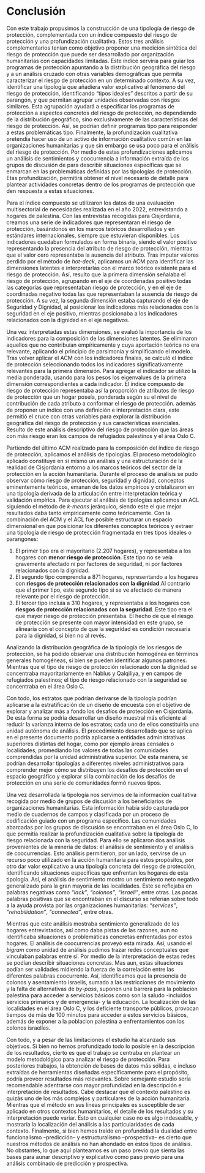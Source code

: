 
# Conclusión

Con este trabajo propusimos la construcción de una tipología de riesgo de protección, complementada con un índice compuesto del riesgo de protección y una profundización cualitativa. Estos tres análisis complementarios tenían como objetivo proponer una medición sintética del riesgo de protección que puede ser desarrollado por organización humanitarias con capacidades limitadas. Este índice serviría para guiar los programas de protección apuntando a la distribución geográfica del riesgo y a un análisis cruzado con otras variables demográficas que permita caracterizar el riesgo de protección en un determinado contexto. A su vez, identificar una tipología que añadiera valor explicativo al fenómeno del riesgo de protección, identificando "tipos ideales" descritos a partir de su parangón, y que permitan agrupar unidades observadas con riesgos similares. Esta agrupación ayudará a especificar los programas de protección a aspectos concretos del riesgo de protección, no dependiendo de la distribución geográfico, sino exclusivamente de las características del riesgo de protección. Así, se podrían definir programas tipo para responder a estas problemáticas tipo. Finalmente, la profundización cualitativa pretendía hacer uso de un activo de información cualitativo común en las organizaciones humanitarias y que sin embargo se usa poco para el análisis del riesgo de protección. Por medio de estas profundizaciones aplicamos un análisis de sentimientos y coocurrencia a información extraída de los grupos de discusión de para describir situaciones específicas que se enmarcan en las problemáticas definidas por las tipologías de protección. Etas profundización, permitirá obtener el nivel necesario de detalle para plantear actividades concretas dentro de los programas de protección que den respuesta a estas situaciones.

Para el índice compuesto se utilizaron los datos de una evaluación multisectorial de necesidades realizada en el año 2022, entrevistando a hogares de palestina. Con las entrevistas recogidas para Cisjordania, creamos una serie de indicadores que representaran el riesgo de protección, basándonos en los marcos teóricos desarrollados y en estándares internacionales, siempre que estuvieran disponibles. Los indicadores quedaban formulados en forma binaria, siendo el valor positivo representando la presencia del atributo de riesgo de protección, mientras que el valor cero representaba la ausencia del atributo.  Tras imputar valores perdido por el método de _hot-deck_, aplicamos un ACM para identificar las dimensiones latentes e interpretarlas con el marco teórico existente para el riesgo de protección. Así, resulto que la primera dimensión señalaba el riesgo de protección, agrupando en el eje de coordenadas positivo todas las categorías que representaban riesgo de protección, y en el eje de coordinadas negativo todas las que representaban la ausencia de riesgo de protección. A su vez, la segunda dimensión estaba capturando el eje de Seguridad y Dignidad, al posicionar los indicadores más relacionados con la seguridad en el eje positivo, mientras posicionaba a los indicadores relacionados con la dignidad en el eje negativos.

Una vez interpretadas estas dimensiones, se evaluó la importancia de los indicadores para la composición de las dimensiones latentes. Se eliminaron aquellos que no contribuían empíricamente y cuya aportación teórica no era relevante, aplicando el principio de parsimonia y simplificando el modelo. Tras volver aplicar el ACM con los indicadores finales, se calculó el índice de protección seleccionando todos los indicadores significativamente relevantes para la primera dimensión. Para agregar el indicador se utilizó la media ponderada, usando para los pesos los eigenvalues de la primera dimensión correspondientes a cada indicador. El índice compuesto de riesgo de protección representaba así la proporción de atributos de riesgo de protección que un hogar poseía, ponderada según su el nivel de contribución de cada atributo a conformar el riesgo de protección. además de proponer un índice con una definición e interpretación clara, este permitió el cruce con otras variables para explorar la distribución geográfica del riesgo de protección y sus características esenciales. Resulto de este análisis descriptivo del riesgo de protección que las áreas con más riesgo eran los campos de refugiados palestinos y el área Oslo C. 

Partiendo del último ACM realizado para la composición del índice de riesgo de protección, aplicamos el análisis de tipologías. El proceso metodológico aplicado constituye en sí mismo un análisis y una estructuración de la realidad de Cisjordania entorno a los marcos teóricos del sector de la protección en la acción humanitaria. Durante el proceso de análisis se pudo observar cómo riesgo de protección, seguridad y dignidad, conceptos eminentemente teóricos, emanan de los datos empíricos y cristalizaron en una tipología derivada de la articulación entre interpretación teórica y validación empírica. Para ejecutar el análisis de tipologías aplicamos un ACL siguiendo el método de _k-means_ jerárquico, siendo este el que mejor resultados daba tanto empíricamente como teóricamente. Con la combinación del ACM y el ACL fue posible estructurar un espacio dimensional en que posicionar los diferentes conceptos teóricos y extraer una tipología de riesgo de protección fragmentada en tres tipos ideales o parangones: 

1. El primer tipo era el mayoritario (2.207 hogares), y representaba a los hogares con **menor riesgo de protección**. Este tipo no se veía gravemente afectado ni por factores de seguridad, ni por factores relacionados con la dignidad.
2. El segundo tipo comprendía a 871 hogares, representando a los hogares con **riesgos de protección relacionados con la dignidad**.Al contrario que el primer tipo, este segundo tipo si se ve afectado de manera relevante por el riesgo de protección.
3. El tercer tipo incluía a 310 hogares, y representaba a los hogares con **riesgos de protección relacionados con la seguridad**. Este tipo era el que mayor riesgo de protección presentaba. El hecho de que el riesgo de protección se presente con mayor intensidad en este grupo, se alinearía con el concepto de que la seguridad es condición necesaria para la dignidad, si bien no al revés.

Analizando la distribución geográfica de la tipología de los riesgos de protección, se ha podido observar una distribución homogénea en términos generales homogéneas, si bien se pueden identificar algunos patrones. Mientras que el tipo de riesgo de protección relacionado con la dignidad se concentraba mayoritariamente en Nablus y Qalqiliya, y en campos de refugiados palestinos; el tipo de riesgo relacionado con la seguridad se concentraba en el área Oslo C.  

Con todo, los estratos que podrían derivarse de la tipología podrían aplicarse a la estratificación de un diseño de encuesta con el objetivo de explorar y analizar más a fondo los desafíos de protección en Cisjordania. De esta forma se podría desarrollar un diseño muestral más eficiente al reducir la varianza interna de los estratos; cada uno de ellos constituiría una unidad autónoma de análisis. El procedimiento desarrollado que se aplica en el presente documento podría aplicarse a entidades administrativas superiores distintas del hogar, como por ejemplo áreas censales o localidades, promediando los valores de todas las comunidades comprendidas por la unidad administrativa superior. De esta manera, se podrían desarrollar tipologías a diferentes niveles administrativos para comprender mejor cómo se distribuyen los desafíos de protección en el espacio geográfico y explorar si la combinación de los desafíos de protección en una serie de comunidades formó nuevos tipos. 

Una vez desarrollada la tipología nos servimos de la información cualitativa recogida por medio de grupos de discusión a los beneficiarios de organizaciones humanitarias. Esta información había sido capturada por medio de cuadernos de campos y clasificada por un proceso de codificación guiado con un programa específico. Las comunidades abarcadas por los grupos de discusión se encontraban en el área Oslo C, lo que permitía realizar la profundización cualitativa sobre la tipología de riesgo relacionada con la seguridad. Para ello se aplicaron dos análisis provenientes de la minería de datos: el análisis de sentimiento y el análisis de coocurrencias. Esto análisis permitieron, por un lado, servirse de un recurso poco utilizado en la acción humanitaria para estos propósitos, por otro dar valor explicativo a una tipología concreta del riesgo de protección, identificando situaciones específicas que enfrentan los hogares de esta tipología. Así, el análisis de sentimiento mostro un sentimiento neto negativo generalizado para la gran mayoría de las localidades. Este se reflejaba en palabras negativas como _"lack"_, _"colonos"_, _"israeli"_, entre otras. Las pocas palabras positivas que se encontraban en el discurso se referían sobre todo a la ayuda provista por las organizaciones humanitarias: _"services"_, _"rehabilidation"_, _"connected"_, entre otras. 

Mientras que este análisis mostraba sentimiento generalizado de los hogares entrevistados, así como daba pistas de las razones, aun no identificaba situaciones o problemáticas concretas enfrentadas por estos hogares. El análisis de coocurrencias proveyó esta mirada. Así, usando el _bigram_ como unidad de análisis pudimos trazar redes conceptuales que vinculaban palabras entre sí. Por medio de la interpretación de estas redes se podían describir situaciones concretas. Mas aun, estas situaciones podían ser validades midiendo la fuerza de la correlación entre las diferentes palabras coocurrente. Así, identificamos que la presencia de colonos y asentamiento israelís, sumado a las restricciones de movimiento y la falta de alternativas de _by-pass_, suponen una barrera para la poblacion palestina para acceder a servicios básicos como son la saludo -incluidos servicios primarios y de emergencia- y la educación. La localización de las localidades en el área Oslo C, y los deficiente transporte públicos, provocan tiempos de más de 100 minutos para acceder a estos servicios básicos, además de exponer a la poblacion palestina a enfrentamientos con los colonos israelíes.

Con todo, y a pesar de las limitaciones el estudio ha alcanzado sus objetivos. Si bien no hemos profundizado todo lo posible en la descripción de los resultados, cierto es que el trabajo se centraba en plantear un modelo metodológico para analizar el riesgo de protección. Para posteriores trabajos, la obtención de bases de datos más sólidas, e incluso extraídas de herramientas diseñadas específicamente para el propósito, podría proveer resultados más relevantes. Sobre semejante estudio sería recomendable adentrarse con mayor profundidad en la descripción e interpretación de resultados. Cabe destacar que el contexto palestino es quizás uno de los más complejos y particulares de la acción humanitaria. Mientras que el método en sus líneas principales es susceptible de ser aplicado en otros contextos humanitarios, el detalle de los resultados y su interpretación puede variar. Esto en cualquier caso no es algo indeseable, y mostraría la localización del análisis a las particularidades de cada contexto. Finalmente, si bien hemos traído en profundidad la dualidad entre funcionalismo –predicción– y estructuralismo –prospectiva– es cierto que nuestros métodos de análisis no han ahondado en estos tipos de análisis. No obstantes, lo que aquí planteamos es un paso previo que sienta las bases para aunar descriptivo y explicativo como paso previo para una análisis combinado de predicción y prospectiva.

